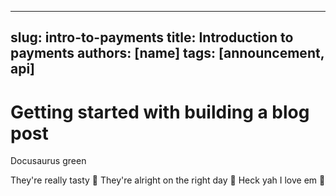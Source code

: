  ---
 slug: intro-to-payments
 title: Introduction to payments
 authors: [name]
 tags: [announcement, api]
 ---


 # Getting started with building a blog post



<Highlight color="#25c2a0">Docusaurus green</Highlight>


<Tabs>
  <TabItem value="apple" label="Apple" default>
    They're really tasty 🍎
  </TabItem>
  <TabItem value="orange" label="Orange">
    They're alright on the right day 🍊
  </TabItem>
  <TabItem value="banana" label="Banana">
    Heck yah I love em 🍌
  </TabItem>
</Tabs>
